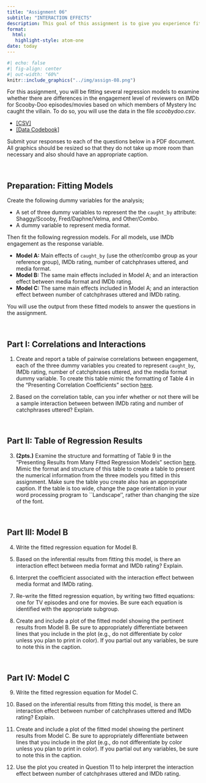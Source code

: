 ```yaml
---
title: "Assignment 06"
subtitle: "INTERACTION EFFECTS"
description: This goal of this assignment is to give you experience fitting and interpreting regression models with interaction effects. This assignment is worth 13 points. Each question is worth 1 point unless otherwise noted. <br /><br /> *Copyright EPSY 8251, 2024*
format:
  html:
   highlight-style: atom-one
date: today
---
```


```r
#| echo: false
#| fig-align: center
#| out-width: "60%"
knitr::include_graphics("../img/assign-08.png")
```


For this assignment, you will be fitting several regression models to examine whether there are differences in the engagement level of reviewers on IMDb for Scooby-Doo episodes/movies based on which members of Mystery Inc caught the villain. To do so, you will use the data in the file *scoobydoo.csv*.


- [[CSV]](https://raw.githubusercontent.com/zief0002/modeling/main/data/scoobydoo.csv)
- [[Data Codebook]](https://zief0002.github.io/modeling/07-09-scoobydoo.html)


Submit your responses to each of the questions below in a PDF document. All graphics should be resized so that they do not take up more room than necessary and also should have an appropriate caption. 

<br />



## Preparation: Fitting Models

Create the following dummy variables for the analysis; 

 - A set of three dummy variables to represent the the `caught_by` attribute: Shaggy/Scooby, Fred/Daphne/Velma, and Other/Combo.
 - A dummy variable to represent media format. 
 
 Then fit the following regression models. For all models, use IMDb engagement as the response variable. 

- **Model A:** Main effects of `caught_by` (use the other/combo group as your reference group), IMDb rating, number of catchphrases uttered, and media format. 
- **Model B:** The same main effects included in Model A; and an interaction effect between media format and IMDb rating.
- **Model C:** The same main effects included in Model A; and an interaction effect between number of catchphrases uttered and IMDb rating.

You will use the output from these fitted models to answer the questions in the assignment.

<br />


## Part I: Correlations and Interactions

1. Create and report a table of pairwise correlations between engagement, each of the three dummy variables you created to represent `caught_by`, IMDb rating, number of catchphrases uttered, and the media format dummy variable. To create this table mimic the formatting of Table 4 in the "Presenting Correlation Coefficients" section [here](https://zief0002.github.io/musings/creating-tables-to-present-statistical-results.html#creating-tables-to-present-statistical-results).

2. Based on the correlation table, can you infer whether or not there will be a sample interaction between between IMDb rating and number of catchphrases uttered? Explain.

<br />


## Part II: Table of Regression Results

3. **(2pts.)** Examine the structure and formatting of Table 9 in the "Presenting Results from Many Fitted Regression Models" section [here](https://zief0002.github.io/musings/creating-tables-to-present-statistical-results.html#creating-tables-to-present-statistical-results). Mimic the format and structure of this table to create a table to present the numerical information from the three models you fitted in this assignment. Make sure the table you create also has an appropriate caption. If the table is too wide, change the page orientation in your word processing program to ``Landscape'', rather than changing the size of the font.

<br />


## Part III: Model B

4. Write the fitted regression equation for Model B.

5. Based on the inferential results from fitting this model, is there an interaction effect between media format and IMDb rating? Explain.

6. Interpret the coefficient associated with the interaction effect between media format and IMDb rating.

7. Re-write the fitted regression equation, by writing two fitted equations: one for TV episodes and one for movies. Be sure each equation is identified with the appropriate subgroup.

8. Create and include a plot of the fitted model showing the pertinent results from Model B. Be sure to appropriately differentiate between lines that you include in the plot (e.g., do not differentiate by color unless you plan to print in color). If you partial out any variables, be sure to note this in the caption. 

<br />


## Part IV: Model C

9. Write the fitted regression equation for Model C.

10. Based on the inferential results from fitting this model, is there an interaction effect between number of catchphrases uttered and IMDb rating? Explain.

11. Create and include a plot of the fitted model showing the pertinent results from Model C. Be sure to appropriately differentiate between lines that you include in the plot (e.g., do not differentiate by color unless you plan to print in color). If you partial out any variables, be sure to note this in the caption. 

12. Use the plot you created in Question 11 to help interpret the interaction effect between number of catchphrases uttered and IMDb rating.

<br />


